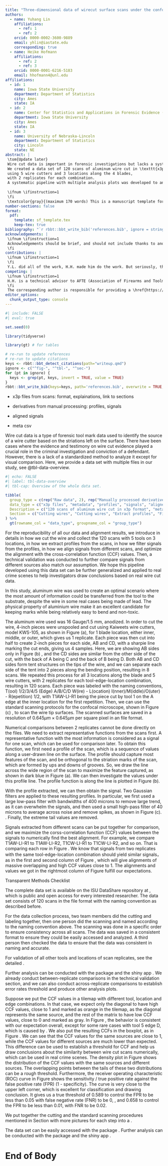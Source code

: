 ```yaml
---
title: "Three-dimensional data of wirecut surface scans under the confocal microscope (110 character maximum, inc. spaces)"
authors: 
  - name: Yuhang Lin
    affiliations:
      - ref: 1
      - ref: 2
    orcid: 0000-0002-3600-9889
    email: yhlin@iastate.edu
    corresponding: true
  - name: Heike Hofmann
    affiliations:
      - ref: 2
      - ref: 3
    orcid: 0000-0001-6216-5183
    email: hhofmann4@unl.edu
affiliations: 
  - id: 1
    name: Iowa State University
    department: Department of Statistics
    city: Ames
    state: IA
  - id: 2
    name: Center for Statistics and Applications in Forensic Evidence (CSAFE)
    department: Iowa State University
    city: Ames
    state: IA
  - id: 3
    name: University of Nebraska-Lincoln
    department: Department of Statistics
    city: Lincoln
    state: NE
abstract: |
 \tom{Update later}
 Wire cut data is important in forensic investigations but lacks a systematic way of analyzing the data.
 We created a data set of 120 scans of aluminum wire cut in \texttt{x3p} format,
 using 5 wire cutters and 3 locations along the 4 blades,
 with 2 replicates for each combination.
 A systematic pipeline with multiple analysis plots was developed to analyze the data and draw conclusions based on numerical measures.
 
 \ifnum \ifinstruction=1
 \fi
 \textcolor{gray}{(maximum 170 words) This is a manuscript template for Data Descriptor submissions to \emph{Scientific Data} (\href{http://www.nature.com/scientificdata}{http://www.nature.com/scientificdata}). The abstract must be no longer than 170 words, and should succinctly describe the study, the assay(s) performed, the resulting data, and the reuse potential, but should not make any claims regarding new scientific findings. No references are allowed in this section.}
number-sections: false
format:
  pdf:
    template: sf_template.tex
    keep-tex: true
bibliography: "`r rbbt::bbt_write_bib('references.bib', ignore = stringr::str_subset(rbbt::bbt_detect_citations(), '(^fig-|^tbl-|^eq-|^sec-|^lst-|^thm-|^lem-|^cor-|^prp-|^cnj-|^def-|^exm-|^exr-)'), overwrite = TRUE, library_id=rbbt::bbt_library_id('CSAFE'), translator='bibtex')`"
acknowledgements: |
 \ifnum \ifinstruction=1
 Acknowledgements should be brief, and should not include thanks to anonymous referees and editors, or effusive comments. Grant or contribution numbers may be acknowledged.
 \fi
contributions: |
 \ifnum \ifinstruction=1
 \fi
 Y.L. did all of the work, H.H. made him do the work. But seriously, this paper is the one where we need to cite everybody: Eden Amin, Curtis Mosher, Jeff Salyards. Alicia?
competing: |
 \ifnum \ifinstruction=1
 H.H. is a technical advisor to AFTE (Association of Firearms and Toolmarks Examiners), fellow of the ASA (American Statistical Association), and committee member of the ASA Forensic Science Committee. H.H. has testified as court witness on behalf of judge April Neubauer, NY State Supreme Court Criminal Term in New York City. 
 \fi
 The corresponding author is responsible for providing a \href{https://www.nature.com/sdata/policies/editorial-and-publishing-policies#competing}{competing interests statement} on behalf of all authors of the paper. This statement must be included in the submitted article file.
editor_options: 
  chunk_output_type: console
---
```



```r
#| include: FALSE
#| eval: true

set.seed(0)

library(tidyverse)

library(gt) # for tables
```


```r
# re-run to update references
# re-run to update citations
keys <- rbbt::bbt_detect_citations(path="writeup.qmd")
ignore <- c("^fig-", "^tbl-", "^sec-")
for (pt in ignore) {
  keys <- grep(pt, keys, invert = TRUE, value = TRUE)
}
rbbt::bbt_write_bib(keys=keys, path='references.bib', overwrite = TRUE, library_id=rbbt::bbt_library_id('CSAFE'), translator = "bibtex")
```


\ifnum \ifinstruction=1
\noindent \textcolor{gray}{Please note: Abbreviations should be introduced at the first mention in the main text – no abbreviations lists or tables should be included. Structure of the main text is provided below.}
\fi



\section*{Background \& Summary}

\hh{XXX This section needs a lot more detail - as per instructions, we need:}

\hh{\bf overview of the study design: create dataset, manual alignment}

\hh{\bf overview of files created (table?):}

- x3p files from scans: format, explainations, link to sections

- derivatives from manual processing: profiles, signals

- aligned signals

- meta csv

\hh{\bf context of previous work and literature}

\hh{\bf motivation for the creation of the dataset}
Wire cut data is a type of forensic tool mark data used to identify the source of a wire cutter based on the striations left on the surface.
There have been cases where the evidence and testimony on wire cut evidence played a crucial role in the criminal investigation and conviction of a defendant.
However,
there is a lack of a standardized method to analyze it except for visual comparison.
\tom{...literature review and motivation...}
Here,
we provide a data set with multiple files in our study,
see @tbl-data-overview.


```r
#| echo: FALSE
#| label: tbl-data-overview
#| tbl-cap: Overview of the whole data set.

tibble(
  group_type = c(rep("Raw data", 2), rep("Manually processed derivatives", 1), rep("Computational processed derivatives", 3)),
  data_type = c("x3p files", "metadata", "profiles", "signals", "aligned signals", "CCF values"),
  Description = c("120 scans of aluminum wire cut in x3p format", "metadata of the scans in 1 CSV", "profiles extracted from scans in 120 CSVs", "signals filtered from profiles in 1 CSV", "pictures of pairwise aligned signals from same sources in PNGs", "CCF values of all pairwise aligned signals in 1 CSV"),
  Section = c("Cutting wires", "Cutting wires", "Extract profiles", "Filtered signals", "Align signals", "Align signals")
) %>%
  gt(rowname_col = "data_type", groupname_col = "group_type")
```

\tom{breakable table, cannot cross-reference inside table}
For the reproducibility of all our data and alignment results,
we introduce in details in \nameref*{sec-cutting-wires} \tom{(cross-reference not working)} how we cut the wire and collect the 120 scans with 5 tools on 3 locations,
in \nameref*{sec-extract-profiles} how we extract profiles from the scans,
in \nameref*{sec-filtered-signals} how we filter signals from the profiles,
in \nameref*{sec-align-signals} how we align signals from different scans,
and optimize the alignment with the cross-correlation function (CCF) values.
Then,
a technical validation was conducted to further compare signals from different sources also match our assumption.
We hope this pipeline developed using this data set can be further generalized and applied to real crime scenes to help investigators draw conclusions based on real wire cut data.


\ifnum \ifinstruction=1
\textcolor{gray}{(unlimited length) An overview of the study design, the assay(s) performed, and the created data, including any background information needed to put this study in the context of previous work and the literature. The section should also briefly outline the broader goals that motivated the creation of this dataset and the potential reuse value. We also encourage authors to include a figure that provides a schematic overview of the study and assay(s) design. The Background \& Summary should not include subheadings. This section and the other main body sections of the manuscript should include citations to the literature as needed.}
\fi



\section*{Methods} \label{sec-methods}


\hh{full descriptions of the experimental design, data acquisition assays, and any computational processing}


In this study,
aluminum wire was used to create an optimal scenario where the most amount of information could be transferred from the tool to the substrate,
despite the wire in some real cases being made of lead. 
The physical property of aluminium wire make it an excellent candidate for keeping marks while being relatively easy to bend and non-toxic.


\subsection*{Cutting wires} \label{sec-cutting-wires}

The aluminum wire used was 16 Gauge/1.5 mm, anodized.
In order to cut the wire,
4-inch pieces were unspooled and cut using Kaiweets wire cutters,
model KWS-105,
as shown in Figure \ref{fig-cut-tent-scan}(a),
for 1 blade location,
either inner, middle, or outer,
which gives us 1 replicate.
Each piece was then cut into half to create 2-inch pieces for each side,
AB and CD,
with a sharpie line marking the cut ends,
giving us 4 samples.
Here,
we are showing AB sides only in Figure \ref{fig-cut-tent-scan}(b)
\tom{(need a different tent figure)},
and the CD sides are similar from the other side of the cut,
with the back of A being C and the back of B being D.
Both AB and CD sides form tent structures on the tips of the wire,
and we can separate each side of the tent into 2 pieces along the bending position,
resulting in 8 scans.
We repeated this process for all 3 locations along the blade and 5 wire cutters,
with 2 replicates for each tool-edge-location combination,
resulting in 120 scans.
Each piece was labeled with the naming conventions,
T(ool) 1/2/3/4/5 (Edge) A/B/C/D W(ire) - L(ocation) I(nner)/M(iddle)/O(uter) -  R(epetition) 1/2,
with T1AW-LI-R1 being the piece cut by tool 1 on the A edge at the inner location for the first repetition.
Then,
we can use the standard scanning protocols for the confocal microscope,
shown in Figure \ref{fig-cut-tent-scan}(c) \tom{(need an extra pic of the very tip)},
to scan the wire tip surfaces.
The scanned surfaces are saved in a resolution of $0.645 \mu m \times 0.645 \mu m$ per square pixel in an \texttt{x3p} file format.


\hh{XXX figure 1 - generally, zoom into these images - we do not want to have a hand in the image, nor a view of the crafting aluminum :)  - what are the exact rules on visuals in Scientific Data ? XXX}
\tom{hard to put the full requirements here, see \href{https://www.nature.com/sdata/publish/submission-guidelines\#figures}{https://www.nature.com/sdata/publish/submission-guidelines\#figures}}


\tom{put into quarto layout with (a) (b) (c) on the top left, no tent, add blade C \& D}
\begin{figure}[ht]
\centering
\includegraphics[width=0.9\linewidth]{cut-tent-scan.png}
\caption{(a) A Kaiweets wire cutter of model KWS-105 was used to cut the wire. (b) A tent structure created by blade AB. After separating 2 tent structures by the connecting position, we obtained 2 samples - 1 sample from blade A and B. (c) A confocal microscope was used to scan the wire surfaces.}
\label{fig-cut-tent-scan}
\end{figure}


\subsection*{Extract profiles} \label{sec-extract-profiles}

Numerical comparisons between 2 replicates cannot be done directly on the \texttt{x3p} files.
We need to extract representative functions from the scans first.
A representative function with the most information is considered as a signal for one scan,
which can be used for comparison later.
To obtain this function,
we first need a profile of the scan,
which is a sequence of values along a user-drawn line on the surface.
The profile should capture most features of the scan,
and be orthogonal to the striation marks of the scan,
which are formed by ups and downs of grooves.
So,
we draw the line across the wide region of the scan to maximize the feature captured,
as shown in dark blue in Figure \ref{fig-T1AW-LI-R1-profiles-signals}(a).
We can then investigate the values under this profile line.
The profile function is along the line is plotted in Figure \ref{fig-T1AW-LI-R1-profiles-signals}(b).


\subsection*{Filtered signals} \label{sec-filtered-signals}

With the profile extracted,
we can then obtain the signal.
Two Gaussian filters are applied to these resulting profiles.
In particular,
we first used a large low-pass filter with bandwidths of 400 microns to remove large trend,
as it can overwhelm the signals,
and then used a small high-pass filter of 40 microns to average across noise and remove spikes,
as shown in Figure \ref{fig-T1AW-LI-R1-profiles-signals}(c).
\tom{@clevelandLocalRegressionModels1992 \cite{clevelandLocalRegressionModels1992}}
\hh{(add reference: W. S. Cleveland, E. Grosse and W. M. Shyu (1992) Local regression models. Chapter 8 of Statistical Models in S eds J.M. Chambers and T.J. Hastie, Wadsworth \& Brooks/Cole.)}.
Finally,
the extreme tail values are removed.


\subsection*{Align signals} \label{sec-align-signals}

Signals extracted from different scans can be put together for comparison,
and we maximize the corss-correlation function (CCF) values between the signals to numerically find the best alignment.
For example,
we compare T1AW-LI-R1 to T1AW-LI-R2,
T1CW-LI-R1 to T1CW-LI-R2,
and so on.
That is comparing each row in Figure \ref{fig-scans-pair}.
We know that signals from two replicates with the same tool-edge-location combination should yield similar signals，
as in the first and second column of Figure \ref{fig-signals-pair-alignment},
which will give alignments of massive overlapping and high CCF values close to 1.
The alignments and values we got in the rightmost column of Figure \ref{fig-signals-pair-alignment} fulfill our expectations.


\ifnum \ifinstruction=1
\textcolor{gray}{(unlimited length) The Methods should include detailed text describing any steps or procedures used in producing the data, including full descriptions of the experimental design, data acquisition assays, and any computational processing (e.g. normalization, image feature extraction). See the detailed section in our submission guidelines for advice on writing a transparent and reproducible methods section. Related methods should be grouped under corresponding subheadings where possible, and methods should be described in enough detail to allow other researchers to interpret and repeat, if required, the full study. Specific data outputs should be explicitly referenced via data citation (see Data Records and Citing Data, below).}

\textcolor{gray}{Authors should cite previous descriptions of the methods under use, but ideally the method descriptions should be complete enough for others to understand and reproduce the methods and processing steps without referring to associated publications. There is no limit to the length of the Methods section. Subheadings should not be numbered.}

\textcolor{gray}{Authors should review the transparent methods checklist below, and ensure that their manuscript complies with any relevant points. Authors are also encouraged to search FAIRsharing.org for community reporting standards that may be relevant to their specific data-type.}

Transparent Methods Checklist
\begin{itemize}
  \item
  Materials \& reagents:
  Identify commercial suppliers of reagents, instrumentation or kits, when the source is critical to the outcome of the experiments.
  Declare any restrictions on the availability of unique materials (more information here).
  Provide catalogue or clone numbers for all antibodies (if available). For primary antibodies, provide proof of validation for the relevant species and applications.
  
  \item
  Exclusion criteria: If any data or samples were excluded, explain the exclusion criteria and state in the methods whether the criteria were established before the study was conducted.
  
  \item
  Randomization \& blinding: For any studies that involve assigning samples, animals or participants into different groups:
  State clearly whether randomization methods were used. If randomization was not employed, this should be clearly stated.
  State clearly whether blinding was employed during data collection. If blinding was not employed, this should be clearly stated.
  
  \item
  Animal \& human studies (full journal policies here):
  Experiments involving human participants must identify the committee approving the experiments, and include a statement confirming that informed consent was obtained from all participants.
  Studies employing nonhuman animals should ensure that methods descriptions comply with the ARRIVE checklist.
  
  \item
  Cell lines:
  For each eukaryotic cell line used, state the source and whether the cell line has been authenticated or otherwise tested for integrity.
  If any commonly misidentified cell lines were used (see ICLAC or NCBI Biosample), justify their use.
  Report whether the cell lines were tested for mycoplasma contamination.
  
  \item
  Chemistry \& materials science: Manuscripts describing chemical syntheses, or characterizing new chemicals or materials should refer to the guidance at Nature Chemistry.
  
\end{itemize}
\fi


<!-- \subsection*{Subsection} -->

<!-- Example text under a subsection. Bulleted lists may be used where appropriate, e.g. -->

<!-- \begin{itemize} -->
<!-- \item First item -->
<!-- \item Second item -->
<!-- \end{itemize} -->

<!-- \subsubsection*{Third-level section} -->

<!-- Topical subheadings are allowed. -->



\section*{Data Records} \label{sec-data-records}

The complete data set is available on the ISU DataShare repository at \href{https://iastate.figshare.com/}{https://iastate.figshare.com/},
which is public and open access for every interested researcher.
The data set consists of 120 scans in the \texttt{x3p} file format with the naming convention as described before.
\tom{(Explain the x3p header info?)}


\ifnum \ifinstruction=1
\textcolor{gray}{(unlimited length) The Data Records section should be used to explain each data record associated with this work, including the repository where this information is stored, and to provide an overview of the data files and their formats. Each external data record should be cited numerically in the text of this section, for example \cite{Hao:gidmaps:2014}, and included in the main reference list as described below. A data citation should also be placed in the subsection of the Methods containing the data-collection or analytical procedure(s) used to derive the corresponding record. Providing a direct link to the dataset may also be helpful to readers (\hyperlink{https://doi.org/10.6084/m9.figshare.853801}{https://doi.org/10.6084/m9.figshare.853801}).}

\textcolor{gray}{Tables should be used to support the data records, and should clearly indicate the samples and subjects (study inputs), their provenance, and the experimental manipulations performed on each (please see 'Tables' below). They should also specify the data output resulting from each data-collection or analytical step, should these form part of the archived record.}
\fi



\section*{Technical Validation} \label{sec-technical-validation}

\tom{a picture of alignment with ccf from different sources to show if different source, our evaluation returns small ccf, which matches what we thought.}

For the data collection process,
two team members did the cutting and labeling together,
then one person did the scanning and named according to the naming convention above. The scanning was done in a specific order to ensure consistency across all scans.
The data was saved in a consistent format to ensure they could be easily accessed and analyzed.
A third person then checked the data to ensure that the data was consistent in naming and accurate.



\hh{again - the website is not the right place for the validation - instead, move parts from the website here. }

\hh{For the validation of the scans and their processing we investigate the correlation scores of pair-wise aligned signals. For signals from scans of wires cut with a different tool, we would expect a low correlation score. Large scores between signals are indicative of being made by the same tool. 
Show boxplots and roc curve. }
For validation of all other tools and locations of scan replicates,
see the detailed \href{https://heike.github.io/Wirecuts/data-descriptor/Technical_Validation.html}{report}.


\begin{figure}[ht]
\centering
\includegraphics[width=0.9\linewidth]{T1AW-LI-R1-profiles-signals.png}
\caption{(a) A profile line in dark blue was drawn across the striations of the scan. (b) The profile function extracted along the profile line in (a). (c) The raw signal in light blue is obtained by using the low-pass filter on the profile function in (b) and the filtered signal is obtained by using the high-pass filter on the raw signal.}
\label{fig-T1AW-LI-R1-profiles-signals}
\end{figure}


\begin{figure}[ht]
\centering
\includegraphics[width=0.8\linewidth]{scans_pair.png}
\caption{Scans from different sides of tool 1 at the inner location.}
\label{fig-scans-pair}
\end{figure}


\begin{figure}[ht]
\centering
\includegraphics[width=0.8\linewidth]{signals_pair_alignment.png}
\caption{The first and second columns show the signals extracted from Figure \ref{fig-scans-pair}, and the third column shows the alignments and CCF values between pairs of signals.}
\label{fig-signals-pair-alignment}
\end{figure}


\ifnum \ifinstruction=1
\textcolor{gray}{(unlimited length) This section presents any experiments or analyses that are needed to support the technical quality of the dataset. This section may be supported by figures and tables, as needed. This is a required section; authors must present information justifying the reliability of their data.}

\begin{itemize}
  \item
  Measurement of data quality?
  
  \begin{itemize}
    \item
    Numeric measurements / tests: ?
    
    \item
    Visualizations: ?
    
    \item
    Check with existing data: ?
    
    \item
    Questionable / slur procedures:
      
      \begin{itemize}
      \item
      \href{https://www.nature.com/articles/s41597-024-03341-w?_gl=1*5ya8g2*_up*MQ..&gclid=EAIaIQobChMInOXO84DVhgMViewWBR3vWQJAEAAYASAAEgJICfD_BwE#Sec28}{AidData’s Geospatial Global Chinese Development Finance Dataset}: \textcolor{gray}{Second, all data collected is reviewed by at least two individuals. Although this is not a double-blind review procedure, the use of satellite imagery to verify project locations results in far less uncertainty when compared to previous approaches to geocoding where locations were selected entirely based on text descriptions.}
      
      \item
      \href{https://www.nature.com/articles/s41597-024-03021-9?_gl=1*1u1zppx*_up*MQ..&gclid=EAIaIQobChMInOXO84DVhgMViewWBR3vWQJAEAAYASAAEgJICfD_BwE#Sec9}{A large open access dataset of brain metastasis 3D segmentations on MRI with clinical and imaging information}: \textcolor{gray}{A medical student (D.R.) double checked and adjusted the revised NIfTI segmentation masks and manually counted the number of lesions with contrast-enhancement, necrosis, and peritumoral edema for each patient.}
      
      \item
      \href{https://www.nature.com/articles/s41597-024-03445-3?_gl=1*1ikco52*_up*MQ..&gclid=EAIaIQobChMInOXO84DVhgMViewWBR3vWQJAEAAYASAAEgJICfD_BwE#Sec11}{Time series of freshwater macroinvertebrate abundances and site characteristics of European streams and rivers}: \textcolor{gray}{Technical validation of the TREAM dataset was achieved through exclusion of time series data that did not match our inclusion criteria and data standardisation steps (outlined in Methods above). Any noted issues that did not adhere to the outlined standardisation within the datasets from the 41 independent projects included in this dataset were checked with data providers and corrected or removed when standardisation was not achievable (e.g., when collection methods changed over the course of the time series).}
      
      \item
      \href{https://www.nature.com/articles/s41597-023-02684-0?_gl=1*1t69zgo*_up*MQ..&gclid=EAIaIQobChMInOXO84DVhgMViewWBR3vWQJAEAAYASAAEgJICfD_BwE#Sec12}{3D surgical instrument collection for computer vision and extended reality}: \textcolor{gray}{The main issue...Since we store our models in a standard format (STL), they are compatible with a large variety of visualisation and processing software.}
      
      \item
      \href{https://www.nature.com/articles/s41597-024-03396-9?_gl=1*1ikco52*_up*MQ..&gclid=EAIaIQobChMInOXO84DVhgMViewWBR3vWQJAEAAYASAAEgJICfD_BwE#Sec4}{Three-dimensional reconstruction of high latitude bamboo coral via X-ray microfocus Computed Tomography
}: \textcolor{gray}{Regular quality assurance inspections are carried out on the µ-CT scanner to verify its metrological and geometrical (alignments) accuracy for conducting the scans. The geometry of source to object and source to detector distances are verified whenever there is any significant physical interaction with the source such as re-alignment, change of filament, or source anode change. This calibration process involves scanning a specially designed phantom known as an ‘hourglass’36, which consists of three pairs of high-sphericity spheres. The sphere sizes are as follows: two spheres with a diameter of 3.000 mm, two spheres with a diameter of 6.000 mm, and two spheres with a diameter of 9.525 mm, and each sphere is kept in contact with its size-counterpart. By using this phantom, it becomes possible to accurately determine a known distance, specifically the centre-to-centre distance of the spheres, in a threshold-independent manner. If the measured distance deviates beyond the acceptable limits of metrological accuracy, the system’s calibration parameters are adjusted to ensure agreement between the measured distance and the actual distance.}
      
      \end{itemize}
      
    \end{itemize}
  
\end{itemize}
\fi



\section*{Usage Notes} \label{sec-usage-notes}

\hh{The \texttt{R} package \texttt{x3ptools} (available from \texttt{CRAN}) supports working with files in  x3p format. }

\hh{Sample scripts in R for processing scans from x3p format to their signal are available from ... github. }

Further analysis can be conducted with the \texttt{GitHub} \texttt{R} package \texttt{wire} and the \texttt{GitHub} \texttt{R} shiny app \texttt{wireShiny}
\tom{(citation?)}.
We already conduct between-replicate comparisons in the technical validation section,
and we can also conduct across-replicate comparisons to establish error rates threshold and produce other analysis plots.

Suppose we put the CCF values in a tilemap with different tool, location and edge combinations.
In that case,
we expect only the diagonal to have high CCF values,
close to 1 and marked as orange in the tilemap,
as the diagonal represents the same source,
and the rest of the matrix to have low CCF values,
close to 0 and marked as gray.
In Figure \ref{fig-ccf-tilemap},
the behavior is consistent with our expectation overall,
except for some rare cases with tool 5 edge D,
which is caused by
\tom{?????}.
We also put the resulting CCFs in the boxplot,
as in Figure \ref{fig-ccf-boxplot}.
We can see that the CCF values for the same sources are close to 1,
while the CCF values for different sources are much lower than expected.
This difference can be used to establish a threshold for CCF and help us draw conclusions about the similarity between wire cut scans numerically,
which can be used in real crime scenes.
The density plot in Figure \ref{fig-ccf-density} shows the distribution of the CCF values with the same sources and different sources.
The overlapping points between the tails of these two distributions can be a rough threshold.
Furthermore,
the receiver operating characteristic (ROC) curve in Figure \ref{fig-ccf-ROC} shows the sensitivity / true positive rate against the false positive rate (FPR) (1 - specificity).
The curve is very close to the upper left corner,
which is excellent for classification and drawing conclusion.
It gives us a true threshold of 0.589 to control the FPR to be less than 0.05 with false negative rate (FNR) to be 0,
\tom{(false positive rate (FPR) / false discovery rate (FDR) -> define the H0 or call it false identification rate (FIR)???)},
and 0.658 to control the FPR to be less than 0.01,
with FNR to be 0.02.


\begin{figure}[ht]
\centering
\includegraphics[width=0.8\linewidth]{ccf_tilemap.png}
\caption{The tilemap shows signals from the same source have CCFs close to 1.}
\label{fig-ccf-tilemap}
\end{figure}


\begin{figure}[ht]
\centering
\includegraphics[width=0.8\linewidth]{ccf_boxplot.png}
\caption{The boxplot shows that signals from the same sources have higher CCfs than those from different sources.}
\label{fig-ccf-boxplot}
\end{figure}


\begin{figure}[ht]
\centering
\includegraphics[width=0.8\linewidth]{ccf_density.png}
\caption{The density plot shows tails of distributions overlap, which can be used as a rough threshold for drawing conclusions.}
\label{fig-ccf-density}
\end{figure}


\begin{figure}[ht]
\centering
\includegraphics[width=0.5\linewidth]{ccf_ROC.png}
\caption{The ROC curve is bending very close to the upper left corner, which means excellent in classification and drawing conclusions.}
\label{fig-ccf-ROC}
\end{figure}


\ifnum \ifinstruction=1
\textcolor{gray}{(unlimited length) The Usage Notes should contain brief instructions to assist other researchers with reuse of the data. This may include discussion of software packages that are suitable for analysing the assay data files, suggested downstream processing steps (e.g. normalization, etc.), or tips for integrating or comparing the data records with other datasets. Authors are encouraged to provide code, programs or data-processing workflows if they may help others understand or use the data. Please see our code availability policy for advice on supplying custom code alongside Data Descriptor manuscripts.}

\textcolor{gray}{For studies involving privacy or safety controls on public access to the data, this section should describe in detail these controls, including how authors can apply to access the data, what criteria will be used to determine who may access the data, and any limitations on data use.} 
\fi



\section*{Code availability} \label{sec-code-availability}

\tom{table of code-manual?}

\hh{no, we can't use the website as a place for more detailed procedures. This paper is the detailed procedure.}\tom{no more README, scanning procedures in another HTML}
We put together the cutting and the standard scanning procedures mentioned in Section \ref{sec-cutting-wires} \tom{cross-ref not working} with more pictures for each step into a \href{https://github.com/heike/Wirecuts/blob/main/README.md}{README of the GitHub repository \texttt{heike/Wirecuts}} \tom{(High-res pics needed in the README)}. 

The data set can be easily accessed with the \texttt{CRAN} \texttt{R} package \texttt{x3ptools}.
Further analysis can be conducted with the \texttt{GitHub} \texttt{R} package \texttt{wire} and the \texttt{GitHub} \texttt{R} shiny app \texttt{wireShiny}
\tom{(citation)}
\tom{(again????)}.

\ifnum \ifinstruction=1
\textcolor{gray}{For all studies using custom code in the generation or processing of datasets, a statement must be included under the heading "Code availability", indicating whether and how the code can be accessed, including any restrictions to access. This section should also include information on the versions of any software used, if relevant, and any specific variables or parameters used to generate, test, or process the current dataset.}
\fi



# End of Body
\hh{(Note that the bibliography style and the name of the bib-file are hard coded in the template file right now.)}


